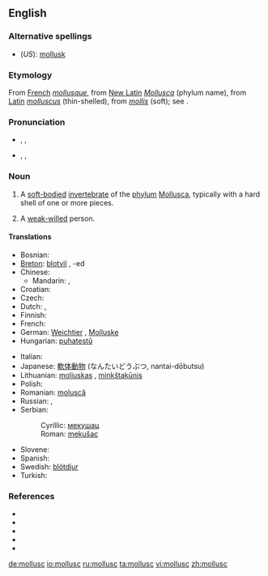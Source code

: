 ==English==

===Alternative spellings===
* (''US''): [[mollusk]]

===Etymology===
From [[French]] ''[[mollusque]]'', from [[New Latin]] ''[[Mollusca]]'' (phylum name), from [[Latin]] ''[[molluscus]]'' (thin-shelled), from ''[[mollis]]'' (soft); see {{proto|Indo-European|mel-}}.

===Pronunciation===
* {{a|RP}} {{enPR|mŏl'əsk}}, {{IPA|/ˈmɒləsk/}}, {{SAMPA|/"mQl@sk/}}
* {{a|US}} {{enPR|mäl'əsk}}, {{IPA|/ˈmɑːləsk/}}, {{SAMPA|/"mA:l@sk/}}

===Noun===
{{en-noun}}

# A [[soft-bodied]] [[invertebrate]] of the [[phylum]] [[Mollusca]], typically with a hard shell of one or more pieces.
# {{figuratively}} A [[weak-willed]] person.

====Translations====
{{trans-top|soft-bodied invertebrate of phylum Mollusca}}
* Bosnian: {{t-|bs|mekušac|m}}
* [[Breton]]: [[blotvil]] {{m}}, -ed {{p}}
* Chinese:
** Mandarin: {{t-|cmn|軟體動物|sc=Hani}}, {{t-|cmn|软体动物|tr=ruǎntǐ dòngwù|sc=Hani}}
* Croatian: {{t-|hr|mekušac|m|alt=mekúšac}}
* Czech: {{t+|cs|měkkýš|m}}
* Dutch: {{t+|nl|weekdier|n}}, {{t-|nl|mollusk}}
* Finnish: {{t+|fi|nilviäinen}}
* French: {{t+|fr|mollusque}}
* German: [[Weichtier]] {{n}}, [[Molluske]] {{f}}
* Hungarian: [[puhatestű]]
{{trans-mid}}
* Italian: {{t-|it|mollusco|m}}
* Japanese: [[軟体動物]] (なんたいどうぶつ, nantai-dōbutsu)
* Lithuanian: [[moliuskas]] {{m}}, [[minkštakūnis]] {{m}}
* Polish: {{t+|pl|mięczak|m}}
* Romanian: [[moluscă]] {{f}}
* Russian: {{t|ru|моллюск|m|tr=molljúsk|sc=Cyrl}}, {{t|ru|мягкотелый|m|tr=mjaxkotélyj|sc=Cyrl}}
* Serbian:
*: Cyrillic: [[мекушац#Serbian|мекушац]] {{m}}
*: Roman: [[mekušac#Serbian|mekušac]] {{m}}
* Slovene: {{t+|sl|mehkužec|m}}
* Spanish: {{t+|es|molusco|m}}
* Swedish: [[blötdjur]] {{n}}
* Turkish: {{t|tr|yumuşakça}}
{{trans-bottom}}

===References===
* {{pedialite|Mollusca}}
* {{R:American Heritage 2000|mollusc}}
* {{R:Dictionary.com|mollusc}}
* {{R:CancerWEB|mollusc}}
* {{R:WordNet 2003|mollusc}}

[[de:mollusc]]
[[io:mollusc]]
[[ru:mollusc]]
[[ta:mollusc]]
[[vi:mollusc]]
[[zh:mollusc]]